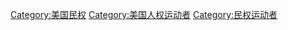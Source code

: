 [[Category:美国民权|Category:美国民权]]
[[Category:美国人权运动者|Category:美国人权运动者]]
[[Category:民权运动者|Category:民权运动者]]